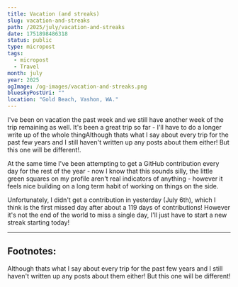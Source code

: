 ```yaml
---
title: Vacation (and streaks)
slug: vacation-and-streaks
path: /2025/july/vacation-and-streaks
date: 1751898486318
status: public
type: micropost
tags:
  - micropost
  - Travel
month: july
year: 2025
ogImage: /og-images/vacation-and-streaks.png
blueskyPostUri: ""
location: "Gold Beach, Vashon, WA."
---
```


I've been on vacation the past week and we still have another week of the trip remaining as well. It's been a great trip so far - I'll have to do a longer write up of the whole thing<FootnoteRef id="1">Although thats what I say about every trip for the past few years and I still haven't written up any posts about them either! But this one will be different!</FootnoteRef>.

At the same time I've been attempting to get a GitHub contribution every day for the rest of the year - now I know that this sounds silly, the little green squares on my profile aren't real indicators of anything - however it feels nice building on a long term habit of working on things on the side.

Unfortunately, I didn't get a contribution in yesterday (July 6th), which I think is the first missed day after about a 119 days of contributions! However it's not the end of the world to miss a single day, I'll just have to start a new streak starting today!


---

## Footnotes:

<Footnote id="1">Although thats what I say about every trip for the past few years and I still haven't written up any posts about them either! But this one will be different!</Footnote>